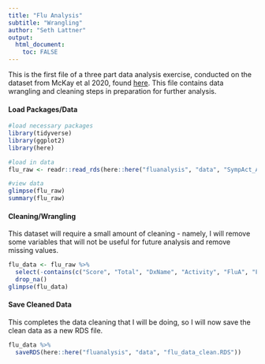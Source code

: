 ```yaml
---
title: "Flu Analysis"
subtitle: "Wrangling"
author: "Seth Lattner"
output:
  html_document:
    toc: FALSE
---
```


This is the first file of a three part data analysis exercise, conducted on the dataset from McKay et al 2020, found [here](https://doi.org/10.5061/dryad.51c59zw4v). This file contains data wrangling and cleaning steps in preparation for further analysis.

#### Load Packages/Data

```r
#load necessary packages
library(tidyverse)
library(ggplot2)
library(here)
```


```r
#load in data
flu_raw <- readr::read_rds(here::here("fluanalysis", "data", "SympAct_Any_Pos.Rda"))

#view data
glimpse(flu_raw)
summary(flu_raw)
```

#### Cleaning/Wrangling

This dataset will require a small amount of cleaning - namely, I will remove some variables that will not be useful for future analysis and remove missing values.

```r
flu_data <- flu_raw %>%
  select(-contains(c("Score", "Total", "DxName", "Activity", "FluA", "FluB", "Unique.Visit"))) %>%
  drop_na()
glimpse(flu_data)
```

#### Save Cleaned Data

This completes the data cleaning that I will be doing, so I will now save the clean data as a new RDS file.

```r
flu_data %>%
  saveRDS(here::here("fluanalysis", "data", "flu_data_clean.RDS"))
```